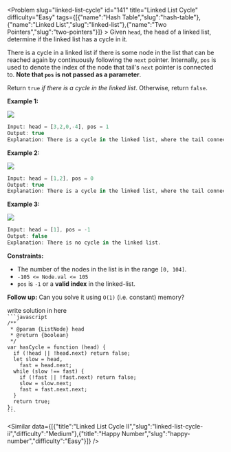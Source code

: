 
<Problem slug="linked-list-cycle" id="141" title="Linked List Cycle" difficulty="Easy" tags={[{"name":"Hash Table","slug":"hash-table"},{"name":"Linked List","slug":"linked-list"},{"name":"Two Pointers","slug":"two-pointers"}]} >
    Given `head`, the head of a linked list, determine if the linked list has a cycle in it.

There is a cycle in a linked list if there is some node in the list that can be reached again by continuously following the `next` pointer. Internally, `pos` is used to denote the index of the node that tail's `next` pointer is connected to. **Note that `pos` is not passed as a parameter**.

Return `true` _if there is a cycle in the linked list_. Otherwise, return `false`.

**Example 1:**

![](https://assets.leetcode.com/uploads/2018/12/07/circularlinkedlist.png)
```javascript 
Input: head = [3,2,0,-4], pos = 1
Output: true
Explanation: There is a cycle in the linked list, where the tail connects to the 1st node (0-indexed).

```

**Example 2:**

![](https://assets.leetcode.com/uploads/2018/12/07/circularlinkedlist_test2.png)
```javascript 
Input: head = [1,2], pos = 0
Output: true
Explanation: There is a cycle in the linked list, where the tail connects to the 0th node.

```

**Example 3:**

![](https://assets.leetcode.com/uploads/2018/12/07/circularlinkedlist_test3.png)
```javascript 
Input: head = [1], pos = -1
Output: false
Explanation: There is no cycle in the linked list.

```

**Constraints:**

*   The number of the nodes in the list is in the range `[0, 104]`.
*   `-105 <= Node.val <= 105`
*   `pos` is `-1` or a **valid index** in the linked-list.

**Follow up:** Can you solve it using `O(1)` (i.e. constant) memory?
</Problem >

<Solution>
write solution in here
</Solution>

<Code>
```javascript
/**
 * @param {ListNode} head
 * @return {boolean}
 */
var hasCycle = function (head) {
  if (!head || !head.next) return false;
  let slow = head,
    fast = head.next;
  while (slow !== fast) {
    if (!fast || !fast.next) return false;
    slow = slow.next;
    fast = fast.next.next;
  }
  return true;
};
```
</Code>

<Similar data={[{"title":"Linked List Cycle II","slug":"linked-list-cycle-ii","difficulty":"Medium"},{"title":"Happy Number","slug":"happy-number","difficulty":"Easy"}]} />
